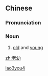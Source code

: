 ==Chinese==
{{zh-forms}}

===Pronunciation===
{{zh-pron
|m=lǎoyòu
|h=pfs=ló-yu
|cat=n
}}

===Noun===
{{zh-noun}}

# {{lb|zh|literary}} [[old]] and [[young]]

[[Category:Mandarin literary terms|lao3you4]]

[[zh:老幼]]